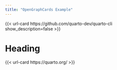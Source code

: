 ```yaml
---
title: "OpenGraphCards Example"
---
```


{{< url-card https://github.com/quarto-dev/quarto-cli show_description=false >}}

# Heading

{{< url-card https://quarto.org/ >}}
